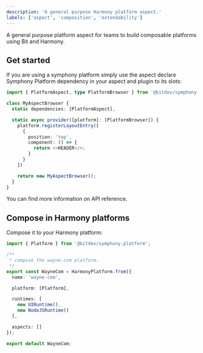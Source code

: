 ```yaml
---
description: 'A general purpose Harmony platform aspect.'
labels: ['aspect', 'composition', 'extendability']
---
```


A general purpose platform aspect for teams to build composable platforms using Bit and Harmony. 

## Get started

If you are using a symphony platform simply use the aspect declare Symphony Platform dependency in your aspect and plugin to its slots:

```ts
import { PlatformAspect, type PlatformBrowser } from '@bitdev/symphony.platform';

class MyAspectBrowser {
  static dependencies: [PlatformAspect],

  static async provider([platform]: [PlatformBrowser]) {
    platform.registerLayoutEntry([
      {
        position: 'top',
        component: () => {
          return <>HEADER</>;
        }
      }
    ])

    return new MyAspectBrowser();
  }
}
```

You can find more information on API reference.

## Compose in Harmony platforms

Compose it to your Harmony platform:

```ts
import { Platform } from '@bitdev/symphony.platform';

/**
 * compose the wayne.com platform.
 */    
export const WayneCom = HarmonyPlatform.from({
  name: 'wayne-com',

  platform: [Platform],

  runtimes: [
    new UIRuntime(),
    new NodeJSRuntime()
  ],

  aspects: []
});

export default WayneCom;
```

